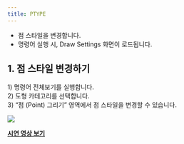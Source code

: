 ```yaml
---
title: PTYPE
---
```



[image1]: ../../../../../assets/images/geometry/ptype/image1.png

* 점 스타일을 변경합니다.  
* 명령어 실행 시, Draw Settings 화면이 로드됩니다.

## **1\. 점 스타일 변경하기**

1\) 명령어 전체보기를 실행합니다.  
2\) 도형 카테고리를 선택합니다.  
3\) “점 (Point) 그리기” 영역에서 점 스타일을 변경할 수 있습니다.   

![][image1]  

[**<Icon name="youtube" class="emoji"/> 시연 영상 보기**](https://youtu.be/8xOBwVBqzag) 